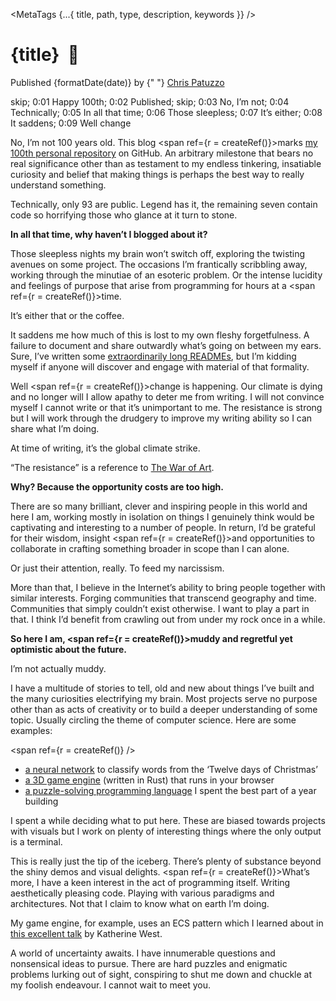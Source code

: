 


<MetaTags {...{ title, path, type, description, keywords }} />
<NavBar next={howBashCompletionWorks} />

<title>{title}</title>
<h1>{title} &nbsp;🎉</h1>

<time dateTime={date}>Published {formatDate(date)} by {" "}
<a href="https://twitter.com/chrispatuzzo">Chris Patuzzo</a>
<FeedIcon />
</time>

<Narration src="/audio/test.m4a">
  skip;
  0:01 Happy 100th;
  0:02 Published;
  skip;
  0:03 No, I’m not;
  0:04 Technically;
  0:05 In all that time;
  0:06 Those sleepless;
  0:07 It’s either;
  0:08 It saddens;
  0:09 Well change
</Narration>

No, I’m not 100 years old. This blog <span ref={r = createRef()}>marks</span>
[my 100th personal repository](https://github.com/tuzz/tuzz.tech) on GitHub. An
arbitrary milestone that bears no real significance other than as testament to
my endless tinkering, insatiable curiosity and belief that making things is
perhaps the best way to really understand something.

<Aside target={r}><p>
Technically, only 93 are public. Legend has it, the remaining seven contain
code so horrifying those who glance at it turn to stone.
</p></Aside>

**In all that time, why haven’t I blogged about it?**

Those sleepless nights my brain won’t switch off, exploring the twisting
avenues on some project. The occasions I’m frantically scribbling away, working
through the minutiae of an esoteric problem. Or the intense lucidity and
feelings of purpose that arise from programming for hours at
a <span ref={r = createRef()}>time</span>.

<Aside target={r}><p>
It’s either that or the coffee.
</p></Aside>

It saddens me how much of this is lost to my own fleshy forgetfulness. A
failure to document and share outwardly what’s going on between my ears.
Sure, I’ve written some
[extraordinarily long READMEs](https://github.com/tuzz/supersat), but I’m
kidding myself if anyone will discover and engage with material of that
formality.

Well <span ref={r = createRef()}>change</span> is happening. Our climate is
dying and no longer will I allow apathy to deter me from writing. I will not
convince myself I cannot write or that it’s unimportant to me.  The resistance
is strong but I will work through the drudgery to improve my writing ability so
I can share what I’m doing.

<Aside target={r}>

At time of writing, it’s the global climate strike.

“The resistance” is a reference to
[The War of Art](https://www.goodreads.com/book/show/1319.The_War_of_Art).

</Aside>

**Why? Because the opportunity costs are too high.**

There are so many brilliant, clever and inspiring people in this world and here
I am, working mostly in isolation on things I genuinely think would be
captivating and interesting to a number of people. In return, I’d be grateful
for their wisdom, insight <span ref={r = createRef()}>and </span>opportunities
to collaborate in crafting something broader in scope than I can alone.

<Aside target={r}><p>
Or just their attention, really. To feed my narcissism.
</p></Aside>

More than that, I believe in the Internet’s ability to bring people together
with similar interests. Forging communities that transcend geography and time.
Communities that simply couldn’t exist otherwise. I want to play a part in
that. I think I’d benefit from crawling out from under my rock once in a while.

**So here I am, <span ref={r = createRef()}>muddy</span> and regretful yet
optimistic about the future.**

<Aside target={r}><p>
I’m not actually muddy.
</p></Aside>

I have a multitude of stories to tell, old and new about things I’ve built and
the many curiosities electrifying my brain. Most projects serve no purpose
other than as acts of creativity or to build a deeper understanding of some
topic. Usually circling the theme of computer science. Here are some examples:

<span ref={r = createRef()} />

- [a neural network](https://tuzz.github.io/twelve_days/bin/) to classify words
from the ‘Twelve days of Christmas’
- [a 3D game engine](https://tuzz.github.io/game-engine/) (written in Rust) that
runs in your browser
- [a puzzle-solving programming language](https://sentient-lang.org) I spent the
best part of a year building

<Aside target={r}><p>
I spent a while deciding what to put here. These are biased towards projects
with visuals but I work on plenty of interesting things where the only output
is a terminal.
</p></Aside>

This is really just the tip of the iceberg. There’s plenty of substance beyond
the shiny demos and visual delights. <span ref={r = createRef()}>What’s more</span>,
I have a keen interest in the act of programming itself. Writing aesthetically
pleasing code. Playing with various paradigms and architectures. Not that I
claim to know what on earth I’m doing.

<Aside target={r}>

My game engine, for example, uses an ECS pattern which I learned about in
[this excellent talk](https://www.youtube.com/watch?v=aKLntZcp27M) by Katherine
West.

</Aside>

A world of uncertainty awaits. I have innumerable questions and nonsensical
ideas to pursue. There are hard puzzles and enigmatic problems lurking out of
sight, conspiring to shut me down and chuckle at my foolish endeavour. I cannot
wait to meet you.

<NavBar next={howBashCompletionWorks} />
